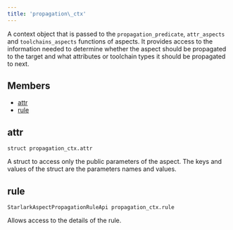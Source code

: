 ```yaml
---
title: 'propagation\_ctx'
---
```




A context object that is passed to the `propagation_predicate`, `attr_aspects` and `toolchains_aspects` functions of aspects. It provides access to the information needed to determine whether the aspect should be propagated to the target and what attributes or toolchain types it should be propagated to next.

## Members

- [attr](#attr)
- [rule](#rule)

## attr

```
struct propagation_ctx.attr
```

 A struct to access only the public parameters of the aspect. The keys and values of the struct are the parameters names and values.



## rule

```
StarlarkAspectPropagationRuleApi propagation_ctx.rule
```

 Allows access to the details of the rule.
